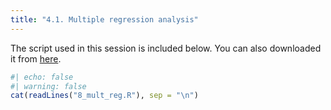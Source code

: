 ```yaml
---
title: "4.1. Multiple regression analysis"
---
```


The script used in this session is included below. You can also downloaded it from <a href="8_mult_reg.R" download>here</a>.

```r
#| echo: false
#| warning: false
cat(readLines("8_mult_reg.R"), sep = "\n")
```

